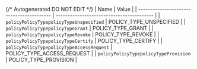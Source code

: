{/* Autogenerated DO NOT EDIT  */}
| Name                                      | Value                                     |
| ----------------------------------------- | ----------------------------------------- |
| `policyPolicyTypepolicyTypeUnspecified`   | POLICY_TYPE_UNSPECIFIED                   |
| `policyPolicyTypepolicyTypeGrant`         | POLICY_TYPE_GRANT                         |
| `policyPolicyTypepolicyTypeRevoke`        | POLICY_TYPE_REVOKE                        |
| `policyPolicyTypepolicyTypeCertify`       | POLICY_TYPE_CERTIFY                       |
| `policyPolicyTypepolicyTypeAccessRequest` | POLICY_TYPE_ACCESS_REQUEST                |
| `policyPolicyTypepolicyTypeProvision`     | POLICY_TYPE_PROVISION                     |